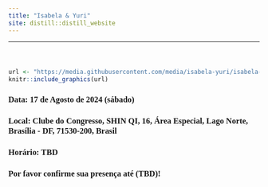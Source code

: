 ```yaml
---
title: "Isabela & Yuri"
site: distill::distill_website
---
```

----

</br>

<style type="text/css">
h1{
font-family: Taviraj;
}
</style>

<style type="text/css">
h2{
font-family: Taviraj;
}
</style>

<style type="text/css">
h3{
font-family: Taviraj;
}
</style>


<style type="text/css">
a{
font-family: Taviraj;
font-size: 24px;
}
</style>

<style type="text/css">
.navbar-fixed-top{
font-family: Taviraj;
position: absolute;
}
</style>

<style type="text/css">
a{
font-family: Taviraj;
font-size: 24px;
}
</style>


<style type="text/css">
  .navbar-brand {
  font-family: Taviraj;
    content:url(https://media.githubusercontent.com/media/isabela-yuri/isabela-yuri.github.io/main/6bc7410d1d5c571c49960a66fb96a54a856e3fb3/imgs/sakura.jpg);
    width:100%; /*width of your image*/
    max-width: 100%;
   height:auto; /*height of your image*/
  }
</style>

<style type="text/css">
   .title{
   font-family: Taviraj;
   font-size: 0px !important;;
}
</style>
###

```r
url <- "https://media.githubusercontent.com/media/isabela-yuri/isabela-yuri.github.io/main/6bc7410d1d5c571c49960a66fb96a54a856e3fb3/fotos/DSC04357.jpg"
knitr::include_graphics(url)

```


### Data: 17 de Agosto de 2024 (sábado)

### Local: Clube do Congresso, SHIN QI, 16, Área Especial, Lago Norte, Brasília - DF, 71530-200, Brasil

### Horário: TBD 
<!-- Entrada a partir das 15:45, início as 16:00 e encerramento as 23:45. -->

### Por favor confirme sua presença até (TBD)!
